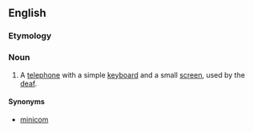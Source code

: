 ==English==

===Etymology===
{{compound|text|phone}}

===Noun===
{{en-noun}}

#{{British}} A [[telephone]] with a simple [[keyboard]] and a small [[screen]], used by the [[deaf]].

====Synonyms====
* [[minicom]]